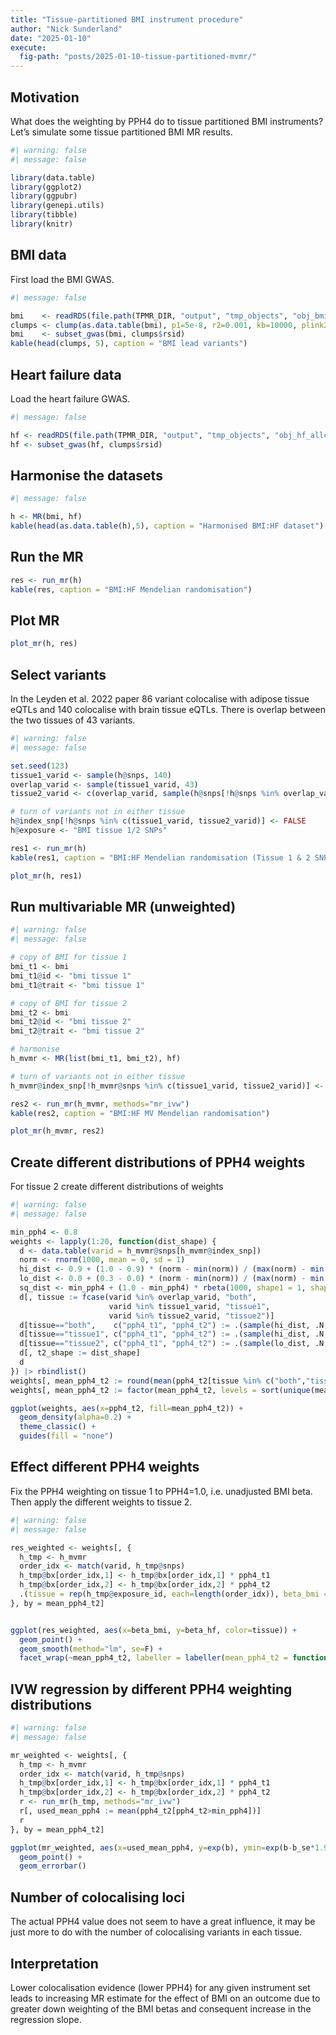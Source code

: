 ```yaml
---
title: "Tissue-partitioned BMI instrument procedure"
author: "Nick Sunderland"
date: "2025-01-10"
execute:
  fig-path: "posts/2025-01-10-tissue-partitioned-mvmr/" 
---
```


## Motivation
What does the weighting by PPH4 do to tissue partitioned BMI instruments? Let's simulate some tissue partitioned BMI MR results.

```r
#| warning: false
#| message: false

library(data.table)
library(ggplot2)
library(ggpubr)
library(genepi.utils)
library(tibble)
library(knitr)
```


## BMI data
First load the BMI GWAS.

```r
#| message: false

bmi    <- readRDS(file.path(TPMR_DIR, "output", "tmp_objects", "obj_bmi.RDS"))
clumps <- clump(as.data.table(bmi), p1=5e-8, r2=0.001, kb=10000, plink2=PLINK2, plink_ref=UKBB_REFERENCE)[index==TRUE]
bmi    <- subset_gwas(bmi, clumps$rsid)
kable(head(clumps, 5), caption = "BMI lead variants")
```

## Heart failure data
Load the heart failure GWAS.

```r
#| message: false

hf <- readRDS(file.path(TPMR_DIR, "output", "tmp_objects", "obj_hf_allcause.RDS"))
hf <- subset_gwas(hf, clumps$rsid)
```

## Harmonise the datasets
```r
#| message: false

h <- MR(bmi, hf)
kable(head(as.data.table(h),5), caption = "Harmonised BMI:HF dataset")
```

## Run the MR
```r
res <- run_mr(h)
kable(res, caption = "BMI:HF Mendelian randomisation")
```

## Plot MR
```r
plot_mr(h, res)
```

## Select variants
In the Leyden et al. 2022 paper 86 variant colocalise with adipose tissue eQTLs and 140 colocalise with brain tissue eQTLs. There is overlap between the two tissues of 43 variants.
```r
#| warning: false
#| message: false

set.seed(123)
tissue1_varid <- sample(h@snps, 140)
overlap_varid <- sample(tissue1_varid, 43)
tissue2_varid <- c(overlap_varid, sample(h@snps[!h@snps %in% overlap_varid], 86-43))

# turn of variants not in either tissue
h@index_snp[!h@snps %in% c(tissue1_varid, tissue2_varid)] <- FALSE
h@exposure <- "BMI tissue 1/2 SNPs"

res1 <- run_mr(h)
kable(res1, caption = "BMI:HF Mendelian randomisation (Tissue 1 & 2 SNPs only)")

plot_mr(h, res1)
```

## Run multivariable MR (unweighted)
```r
#| warning: false
#| message: false

# copy of BMI for tissue 1
bmi_t1 <- bmi
bmi_t1@id <- "bmi tissue 1"
bmi_t1@trait <- "bmi tissue 1"

# copy of BMI for tissue 2
bmi_t2 <- bmi
bmi_t2@id <- "bmi tissue 2"
bmi_t2@trait <- "bmi tissue 2"

# harmonise
h_mvmr <- MR(list(bmi_t1, bmi_t2), hf)

# turn of variants not in either tissue
h_mvmr@index_snp[!h_mvmr@snps %in% c(tissue1_varid, tissue2_varid)] <- FALSE

res2 <- run_mr(h_mvmr, methods="mr_ivw")
kable(res2, caption = "BMI:HF MV Mendelian randomisation")

plot_mr(h_mvmr, res2)
```

## Create different distributions of PPH4 weights
For tissue 2 create different distributions of weights
```r
#| warning: false
#| message: false

min_pph4 <- 0.8
weights <- lapply(1:20, function(dist_shape) {
  d <- data.table(varid = h_mvmr@snps[h_mvmr@index_snp])
  norm <- rnorm(1000, mean = 0, sd = 1)
  hi_dist <- 0.9 + (1.0 - 0.9) * (norm - min(norm)) / (max(norm) - min(norm))
  lo_dist <- 0.0 + (0.3 - 0.0) * (norm - min(norm)) / (max(norm) - min(norm))
  sq_dist <- min_pph4 + (1.0 - min_pph4) * rbeta(1000, shape1 = 1, shape2 = dist_shape)
  d[, tissue := fcase(varid %in% overlap_varid, "both", 
                      varid %in% tissue1_varid, "tissue1", 
                      varid %in% tissue2_varid, "tissue2")]
  d[tissue=="both",    c("pph4_t1", "pph4_t2") := .(sample(hi_dist, .N, replace = T), sample(sq_dist, .N, replace = T))]
  d[tissue=="tissue1", c("pph4_t1", "pph4_t2") := .(sample(hi_dist, .N, replace = T), sample(lo_dist, .N, replace = T))]
  d[tissue=="tissue2", c("pph4_t1", "pph4_t2") := .(sample(lo_dist, .N, replace = T), sample(sq_dist, .N, replace = T))]
  d[, t2_shape := dist_shape]
  d
}) |> rbindlist()
weights[, mean_pph4_t2 := round(mean(pph4_t2[tissue %in% c("both","tissue2")]),3), by=.(t2_shape)]
weights[, mean_pph4_t2 := factor(mean_pph4_t2, levels = sort(unique(mean_pph4_t2)))]

ggplot(weights, aes(x=pph4_t2, fill=mean_pph4_t2)) +
  geom_density(alpha=0.2) +
  theme_classic() +
  guides(fill = "none")
```

## Effect different PPH4 weights
Fix the PPH4 weighting on tissue 1 to PPH4=1.0, i.e. unadjusted BMI beta. Then apply the different weights to tissue 2.
```r
#| warning: false
#| message: false

res_weighted <- weights[, {
  h_tmp <- h_mvmr
  order_idx <- match(varid, h_tmp@snps)
  h_tmp@bx[order_idx,1] <- h_tmp@bx[order_idx,1] * pph4_t1
  h_tmp@bx[order_idx,2] <- h_tmp@bx[order_idx,2] * pph4_t2
  .(tissue = rep(h_tmp@exposure_id, each=length(order_idx)), beta_bmi = c(h_tmp@bx[order_idx,1], h_tmp@bx[order_idx,2]), beta_hf = rep(h_tmp@by[order_idx],2))
}, by = mean_pph4_t2]


ggplot(res_weighted, aes(x=beta_bmi, y=beta_hf, color=tissue)) +
  geom_point() +
  geom_smooth(method="lm", se=F) +
  facet_wrap(~mean_pph4_t2, labeller = labeller(mean_pph4_t2 = function(x) paste("Mean PPH4 =", x)))
```

## IVW regression by different PPH4 weighting distributions
```r
#| warning: false
#| message: false

mr_weighted <- weights[, {
  h_tmp <- h_mvmr
  order_idx <- match(varid, h_tmp@snps)
  h_tmp@bx[order_idx,1] <- h_tmp@bx[order_idx,1] * pph4_t1
  h_tmp@bx[order_idx,2] <- h_tmp@bx[order_idx,2] * pph4_t2
  r <- run_mr(h_tmp, methods="mr_ivw")
  r[, used_mean_pph4 := mean(pph4_t2[pph4_t2>min_pph4])]
  r
}, by = mean_pph4_t2]

ggplot(mr_weighted, aes(x=used_mean_pph4, y=exp(b), ymin=exp(b-b_se*1.96), ymax=exp(b+b_se*1.96), color=exposure)) +
  geom_point() +
  geom_errorbar()
```

## Number of colocalising loci
The actual PPH4 value does not seem to have a great influence, it may be just more to do with the number of colocalising variants in each tissue. 

## Interpretation
Lower colocalisation evidence (lower PPH4) for any given instrument set leads to increasing MR estimate for the effect of BMI on an outcome due to greater down weighting of the BMI betas and consequent increase in the regression slope.